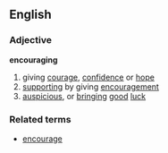 ==English==
===Adjective===
'''encouraging'''
#giving [[courage]], [[confidence]] or [[hope]]
#[[supporting]] by giving [[encouragement]]
#[[auspicious]], or [[bringing]] [[good]] [[luck]]
===Related terms===
*[[encourage]]